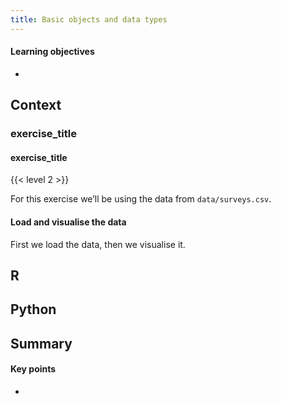 ```yaml
---
title: Basic objects and data types
---
```


::: {.callout-tip}
#### Learning objectives

- 
:::


## Context

### exercise_title {#sec-exr_title}

::: {.callout-exercise #ex-title}
#### exercise_title

{{< level 2 >}}

For this exercise we'll be using the data from `data/surveys.csv`.

::: {.callout-answer collapse="true"}
#### Load and visualise the data

First we load the data, then we visualise it.

::: {.panel-tabset group="language"}
## R

## Python

:::

:::
:::

## Summary

::: {.callout-tip}
#### Key points

- 
:::
